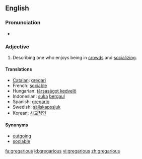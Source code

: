 ==English==

===Pronunciation===
*{{audio|en-us-gregarious.ogg|Audio (US)}}

===Adjective===
{{en-adj}}

# Describing one who enjoys being in [[crowd]]s and [[socializing]].

====Translations====
*[[Catalan]]: [[gregari]]
*French: [[sociable]]
*Hungarian: [[társaságot kedvelő]]
*Indonesian: [[suka]] [[gaul|bergaul]]
*Spanish: [[gregario]]
*Swedish: [[sällskapssjuk]]
*Korean: [[사교적인]]

====Synonyms====
*[[outgoing]]
*[[sociable]]

[[fa:gregarious]]
[[id:gregarious]]
[[vi:gregarious]]
[[zh:gregarious]]